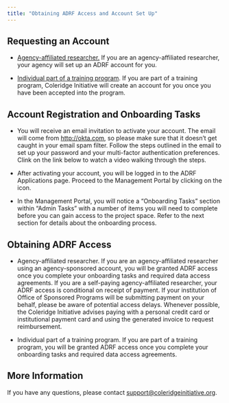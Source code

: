 ```yaml
---
title: "Obtaining ADRF Access and Account Set Up"
---
```


## **Requesting an Account**

-   [Agency-affiliated researcher.]{.underline} If you are an agency-affiliated researcher, your agency will set up an ADRF account for you.

-   [Individual part of a training program]{.underline}. If you are part of a training program, Coleridge Initiative will create an account for you once you have been accepted into the program.

## **Account Registration and Onboarding Tasks**

-   You will receive an email invitation to activate your account. The email will come from [http://okta.com](http://okta.com/ "http://okta.com"), so please make sure that it doesn't get caught in your email spam filter. Follow the steps outlined in the email to set up your password and your multi-factor authentication preferences. Clink on the link below to watch a video walking through the steps.

-   After activating your account, you will be logged in to the ADRF Applications page. Proceed to the Management Portal  by clicking on the icon.

-   In the Management Portal, you will notice a "Onboarding Tasks" section within "Admin Tasks" with a number of items you will need to complete before you can gain access to the project space. Refer to the next section for details about the onboarding process.

## **Obtaining ADRF Access**

-   Agency-affiliated researcher. If you are an agency-affiliated researcher using an agency-sponsored account, you will be granted ADRF access once you complete your onboarding tasks and required data access agreements. If you are a self-paying agency-affiliated researcher, your ADRF access is conditional on receipt of payment. If your institution of Office of Sponsored Programs will be submitting payment on your behalf, please be aware of potential access delays. Whenever possible, the Coleridge Initiative advises paying with a personal credit card or institutional payment card and using the generated invoice to request reimbursement.

-   Individual part of a training program. If you are part of a training program, you will be granted ADRF access once you complete your onboarding tasks and required data access agreements.

## **More Information**

If you have any questions, please contact [support\@coleridgeinitiative.org](mailto:support@coleridgeinitiative.org "mailto:support@coleridgeinitiative.org").
